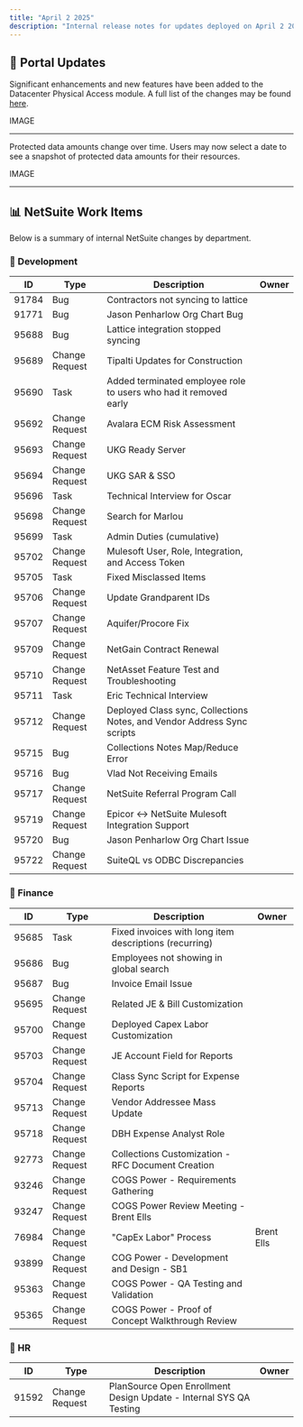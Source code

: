 ```yaml
---
title: "April 2 2025"
description: "Internal release notes for updates deployed on April 2 2025"
---
```


## 🧭 Portal Updates


Significant enhancements and new features have been added to the Datacenter Physical Access module. A full list of the changes may be found [here](https://kb-ext.databank.com/en_US/physical-access-administration).

IMAGE

---


Protected data amounts change over time. Users may now select a date to see a snapshot of protected data amounts for their resources.

IMAGE

---

## 📊 NetSuite Work Items

Below is a summary of internal NetSuite changes by department.

### 🏢 Development

| ID | Type | Description | Owner |
|----|------|-------------|-------|
| 91784 | Bug | Contractors not syncing to lattice |  |
| 91771 | Bug | Jason Penharlow Org Chart Bug |  |
| 95688 | Bug | Lattice integration stopped syncing |  |
| 95689 | Change Request | Tipalti Updates for Construction |  |
| 95690 | Task | Added terminated employee role to users who had it removed early |  |
| 95692 | Change Request | Avalara ECM Risk Assessment |  |
| 95693 | Change Request | UKG Ready Server |  |
| 95694 | Change Request | UKG SAR & SSO |  |
| 95696 | Task | Technical Interview for Oscar |  |
| 95698 | Change Request | Search for Marlou |  |
| 95699 | Task | Admin Duties (cumulative) |  |
| 95702 | Change Request | Mulesoft User, Role, Integration, and Access Token |  |
| 95705 | Task | Fixed Misclassed Items |  |
| 95706 | Change Request | Update Grandparent IDs |  |
| 95707 | Change Request | Aquifer/Procore Fix |  |
| 95709 | Change Request | NetGain Contract Renewal |  |
| 95710 | Change Request | NetAsset Feature Test and Troubleshooting |  |
| 95711 | Task | Eric Technical Interview |  |
| 95712 | Change Request | Deployed Class sync, Collections Notes, and Vendor Address Sync scripts |  |
| 95715 | Bug | Collections Notes Map/Reduce Error |  |
| 95716 | Bug | Vlad Not Receiving Emails |  |
| 95717 | Change Request | NetSuite Referral Program Call |  |
| 95719 | Change Request | Epicor <-> NetSuite Mulesoft Integration Support |  |
| 95720 | Bug | Jason Penharlow Org Chart Issue |  |
| 95722 | Change Request | SuiteQL vs ODBC Discrepancies |  |

### 🏢 Finance

| ID | Type | Description | Owner |
|----|------|-------------|-------|
| 95685 | Task | Fixed invoices with long item descriptions (recurring) |  |
| 95686 | Bug | Employees not showing in global search |  |
| 95687 | Bug | Invoice Email Issue |  |
| 95695 | Change Request | Related JE & Bill Customization |  |
| 95700 | Change Request | Deployed Capex Labor Customization |  |
| 95703 | Change Request | JE Account Field for Reports |  |
| 95704 | Change Request | Class Sync Script for Expense Reports |  |
| 95713 | Change Request | Vendor Addressee Mass Update |  |
| 95718 | Change Request | DBH Expense Analyst Role |  |
| 92773 | Change Request | Collections Customization - RFC Document Creation |  |
| 93246 | Change Request | COGS Power - Requirements Gathering |  |
| 93247 | Change Request | COGS Power Review Meeting - Brent Ells |  |
| 76984 | Change Request | "CapEx Labor" Process | Brent Ells |
| 93899 | Change Request | COG Power - Development and Design - SB1 |  |
| 95363 | Change Request | COGS Power - QA Testing and Validation |  |
| 95365 | Change Request | COGS Power - Proof of Concept Walkthrough Review |  |

### 🏢 HR

| ID | Type | Description | Owner |
|----|------|-------------|-------|
| 91592 | Change Request | PlanSource Open Enrollment Design Update - Internal SYS QA Testing |  |
